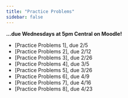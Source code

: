 ```yaml
---
title: "Practice Problems"
sidebar: false
---
```


**...due Wednesdays at 5pm Central on Moodle!**

- [Practice Problems 1], due 2/5
- [Practice Problems 2], due 2/12
- [Practice Problems 3], due 2/26
- [Practice Problems 4], due 3/5
- [Practice Problems 5], due 3/26
- [Practice Problems 6], due 4/9
- [Practice Problems 7], due 4/16
- [Practice Problems 8], due 4/23

<!-- - [Practice Problems 1](assignments/pp1.qmd), due 2/5 -->
<!-- - [Practice Problems 2](assignments/pp2.qmd), due 2/12 -->
<!-- - [Practice Problems 3](assignments/pp3.qmd), due 2/26 -->
<!-- - [Practice Problems 4](assignments/pp4.qmd), due 3/5 -->
<!-- - [Practice Problems 5](assignments/pp5.qmd), due 3/26 -->
<!-- - [Practice Problems 6](assignments/pp6.qmd), due 4/9 -->
<!-- - [Practice Problems 7](assignments/pp7.qmd), due 4/16 -->
<!-- - [Practice Problems 8](assignments/pp8.qmd), due 4/23 -->
